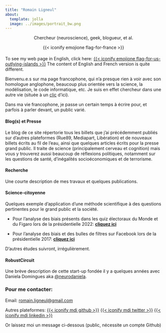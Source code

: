 ```yaml
---
title: "Romain Ligneul"
about:
  template: jolla
  image: ../images/portrait_bw.png
---
```


::: {#centered .h4 style="text-align: center; margin-top:0.5rem; margin-bottom:1.2rem"}
Chercheur (neuroscience), geek, blogueur, et al.

{{< iconify emojione flag-for-france >}}
:::

::: callout-note
To see my web page in English, click here: [{{< iconify emojione flag-for-us-outlying-islands >}}](../)
The content of English and French version is quite different.
:::

Bienvenu.e.s sur ma page francophone, qui n'a presque rien à voir avec son homologue anglophone, beaucoup plus orientée vers la science, la modélisation, le code informatique, etc. Je suis en effet chercheur dans une autre vie (située à un [clic](../){target="_blank"} d'ici).

Dans ma vie francophone, je passe un certain temps à écrire pour, et parfois à parler devant, un public varié.

#### Blog(s) et Presse

Le blog de ce site répertorie tous les billets que j'ai précédemment publiés sur d'autres plateformes (Rue89, Mediapart, Libération) et de nouveaux billets écrits au fil de l'eau, ainsi que quelques articles écrits pour la presse grand public. Il traite de science (principalement cerveau et cognition) mais vous y trouverez aussi beaucoup de réflexions politiques, notamment sur les questions de santé, d'inégalités socioéconomiques et de terrorisme. 

#### Recherche

Une courte description de mes travaux et quelques publications.

#### Science-citoyenne

Quelques exemple d'application d'une méthode scientifique à des questions pertinentes pour le grand public et la société.

-   Pour l'analyse des biais présents dans les quiz électoraux du Monde et du Figaro lors de la présidentielle 2022: [**cliquez ici**](/fr/science-citoyenne/quiz_elections)

-   Pour l'analyse des biais et des bulles de filtres sur Facebook lors de la présidentielle 2017: [**cliquez ici**](/fr/science-citoyenne/biais_réseaux)

D'autres études suivront, irrégulièrement.

#### RobustCircuit

Une brève description de cette start-up fondée il y a quelques années avec Daniela Domingues aka [\@neurodaniela](https://x.com/neurodaniela).

### Pour me contacter:

Email: [romain.ligneul\@gmail.com](mailto:romain.ligneul@gmail.com)

Autres plateformes: [{{< iconify mdi github >}}](https://github.com/romainligneul) [{{< iconify mdi twitter >}}](https://twitter.com/causalself) [{{< iconify mdi linkedin >}}](https://www.linkedin.com/in/romain-ligneul-b63b46192/) 

Or laissez moi un message ci-dessous (public, nécessite un compte Github)

<script src="https://giscus.app/client.js"
        data-repo="romainligneul/giscus-comments"
        data-repo-id="R_kgDOMSMTIw"
        data-category="Comments OtherFR"
        data-category-id="DIC_kwDOMSMTI84Cgltq"
        data-mapping="pathname"
        data-strict="0"
        data-reactions-enabled="1"
        data-emit-metadata="0"
        data-input-position="top"
        data-theme="preferred_color_scheme"
        data-lang="en"
        crossorigin="anonymous"
        async>
</script>